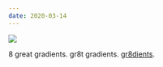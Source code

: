 ```yaml
---
date: 2020-03-14
---
```


![](/musings/gradients.png)

8 great gradients. gr8t gradients. [gr8dients](https://www.figma.com/community/file/1234251802028564798/gr8dients).
